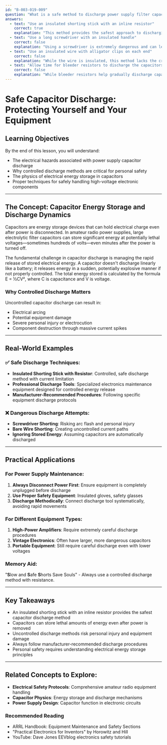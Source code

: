 ```yaml
---
id: "B-003-019-009"
question: "What is a safe method to discharge power supply filter capacitors?"
answers:
  - text: "Use an insulated shorting stick with an inline resistor"
    correct: true
    explanation: "This method provides the safest approach to discharging high-voltage capacitors by controlling the discharge rate and preventing potential arc flash or sudden energy release. The inline resistor limits the current flow, preventing potential damage to the capacitor or creating a dangerous electrical spike. The insulated stick ensures personal safety by preventing direct contact with high-voltage components."
  - text: "Use a long screwdriver with an insulated handle"
    correct: false
    explanation: "Using a screwdriver is extremely dangerous and can lead to catastrophic injury. An uncontrolled discharge can create a massive arc, potentially welding the screwdriver to the capacitor terminals, causing burns, or creating explosive metal spray. The metal shaft could conduct full discharge current, bypassing the insulated handle and creating a serious shock hazard."
  - text: "Use an insulated wire with alligator clips on each end"
    correct: false
    explanation: "While the wire is insulated, this method lacks the crucial current-limiting resistor. A direct short with alligator clips can create an uncontrolled, high-current discharge that can damage equipment, cause arcing, and potentially create a dangerous electrical explosion. The sudden current surge can destroy the capacitor and create significant personal safety risks."
  - text: "Allow time for bleeder resistors to discharge the capacitors"
    correct: false
    explanation: "While bleeder resistors help gradually discharge capacitors during normal operation, they cannot be relied upon as a primary discharge method, especially after equipment has been powered off. Bleeder resistors have limited current capacity and may take an extended time to fully discharge large capacitance or high-voltage power supply capacitors, leaving residual dangerous voltage."
---
```


# Safe Capacitor Discharge: Protecting Yourself and Your Equipment

## Learning Objectives
By the end of this lesson, you will understand:
- The electrical hazards associated with power supply capacitor discharge
- Why controlled discharge methods are critical for personal safety
- The physics of electrical energy storage in capacitors
- Proper techniques for safely handling high-voltage electronic components

---

## The Concept: Capacitor Energy Storage and Discharge Dynamics

Capacitors are energy storage devices that can hold electrical charge even after power is disconnected. In amateur radio power supplies, large electrolytic filter capacitors can store significant energy at potentially lethal voltages—sometimes hundreds of volts—even minutes after the power is turned off.

The fundamental challenge in capacitor discharge is managing the rapid release of stored electrical energy. A capacitor doesn't discharge linearly like a battery; it releases energy in a sudden, potentially explosive manner if not properly controlled. The total energy stored is calculated by the formula E = ½CV², where C is capacitance and V is voltage.

### Why Controlled Discharge Matters

Uncontrolled capacitor discharge can result in:
- Electrical arcing
- Potential equipment damage
- Severe personal injury or electrocution
- Component destruction through massive current spikes

---

## Real-World Examples

### ✅ Safe Discharge Techniques:
- **Insulated Shorting Stick with Resistor**: Controlled, safe discharge method with current limitation
- **Professional Discharge Tools**: Specialized electronics maintenance equipment designed for controlled energy release
- **Manufacturer-Recommended Procedures**: Following specific equipment discharge protocols

### ❌ Dangerous Discharge Attempts:
- **Screwdriver Shorting**: Risking arc flash and personal injury
- **Bare Wire Shorting**: Creating uncontrolled current paths
- **Ignoring Stored Energy**: Assuming capacitors are automatically discharged

---

## Practical Applications

### For Power Supply Maintenance:
1. **Always Disconnect Power First**: Ensure equipment is completely unplugged before discharge
2. **Use Proper Safety Equipment**: Insulated gloves, safety glasses
3. **Discharge Methodically**: Connect discharge tool systematically, avoiding rapid movements

### For Different Equipment Types:
1. **High-Power Amplifiers**: Require extremely careful discharge procedures
2. **Vintage Electronics**: Often have larger, more dangerous capacitors
3. **Portable Equipment**: Still require careful discharge even with lower voltages

### Memory Aid:
"**S**low and **S**afe **S**horts Save Souls" - Always use a controlled discharge method with resistance.

---

## Key Takeaways

- An insulated shorting stick with an inline resistor provides the safest capacitor discharge method
- Capacitors can store lethal amounts of energy even after power is removed
- Uncontrolled discharge methods risk personal injury and equipment damage
- Always follow manufacturer-recommended discharge procedures
- Personal safety requires understanding electrical energy storage principles

---

## Related Concepts to Explore:
- **Electrical Safety Protocols**: Comprehensive amateur radio equipment handling
- **Capacitor Physics**: Energy storage and discharge mechanisms
- **Power Supply Design**: Capacitor function in electronic circuits

### Recommended Reading
- ARRL Handbook: Equipment Maintenance and Safety Sections
- "Practical Electronics for Inventors" by Horowitz and Hill
- YouTube: Dave Jones EEVblog electronics safety tutorials